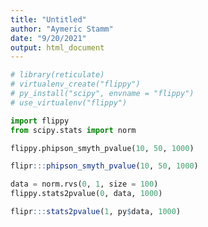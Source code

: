 ```yaml
---
title: "Untitled"
author: "Aymeric Stamm"
date: "9/20/2021"
output: html_document
---
```


```r
# library(reticulate)
# virtualenv_create("flippy")
# py_install("scipy", envname = "flippy")
# use_virtualenv("flippy")
```

```python
import flippy
from scipy.stats import norm
```

```python
flippy.phipson_smyth_pvalue(10, 50, 1000)
```

```r
flipr:::phipson_smyth_pvalue(10, 50, 1000)
```

```python
data = norm.rvs(0, 1, size = 100)
flippy.stats2pvalue(0, data, 1000)
```

```r
flipr:::stats2pvalue(1, py$data, 1000)
```
